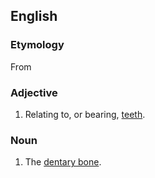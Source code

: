 ==English==

===Etymology===
From {{etyl|frm|en}} {{m|frm|dentaire}}

===Adjective===
{{en-adj|-}}

# {{lb|en|anatomy}} Relating to, or bearing, [[tooth|teeth]].

===Noun===
{{en-noun|dentaries}}

# {{lb|en|anatomy}} The [[dentary bone]].